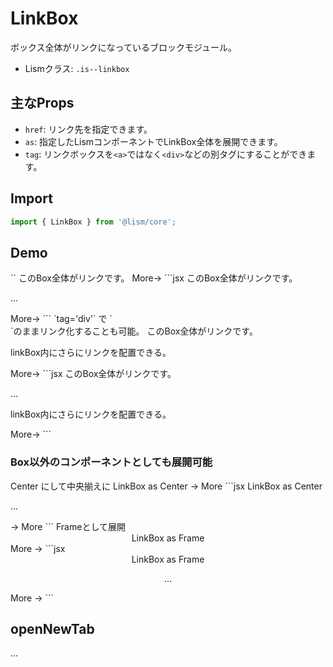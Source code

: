 

# LinkBox

ボックス全体がリンクになっているブロックモジュール。

- Lismクラス: `.is--linkbox`


## 主なProps

- `href`: リンク先を指定できます。
- `as`: 指定したLismコンポーネントでLinkBox全体を展開できます。
- `tag`: リンクボックスを`<a>`ではなく`<div>`などの別タグにすることができます。

## Import

```js
import { LinkBox } from '@lism/core';
```

## Demo

<Demo>
	<Demo.Title>
		`<LinkBox>`
	</Demo.Title>
	<Demo.Preview resize p={10}>
		<LinkBox href="#boxlink01" isFlow flowGap='s' p='box' bgc="pale">
			<Text fz="l">このBox全体がリンクです。</Text>
			<DammyText length="l" />
			<Text fz='s' ta="right" mbs={10}>More→</Text>
		</LinkBox>
	</Demo.Preview>
	<Demo.Code p={30}>
		```jsx
		<LinkBox href="#boxlink01" isFlow flowGap='s' p='box' bgc="pale">
			<Text fz="l">このBox全体がリンクです。</Text>
			<p>...</p>
			<Text fz='s' ta="right" mbs={10}>More→</Text>
		</LinkBox>
		```
	</Demo.Code>
</Demo>


<Demo>
	<Demo.Title>
		`tag='div'` で `<div>`のままリンク化することも可能。
	</Demo.Title>
	<Demo.Preview resize p={10}>
		<LinkBox tag='div' href="#boxlink02" isFlow flowGap='s' p='box' bgc="pale">
			<Text fz="l">このBox全体がリンクです。</Text>
			<DammyText length="l" />
			<p><Link href="#inner-link">linkBox内にさらにリンク</Link>を配置できる。</p>
			<Text fz='s' ta="right" mbs={10}>More→</Text>
		</LinkBox>
	</Demo.Preview>
	<Demo.Code p={20}>
		```jsx
		<LinkBox tag='div' href="#boxlink02" isFlow flowGap='s' p='box' bgc="pale">
			<Text fz="l">このBox全体がリンクです。</Text>
			<p>...</p>
			<p><Link href="#inner-link">linkBox内にさらにリンク</Link>を配置できる。</p>
			<Text fz='s' ta="right" mbs={10}>More→</Text>
		</LinkBox>
		```
	</Demo.Code>
</Demo>

### Box以外のコンポーネントとしても展開可能

<Demo>
	<Demo.Title>
		Center にして中央揃えに
	</Demo.Title>
	<Demo.Preview resize p={10}>
		<LinkBox as={Center} href="#boxlink03" gap={20} p='box' bgc="pale">
			<Text fz="l">LinkBox as Center</Text>
			<DammyText length="m" />
			<Text>→ More</Text>
		</LinkBox>
	</Demo.Preview>
	<Demo.Code p={20}>
		```jsx
		<LinkBox as={Center} href="#boxlink03" gap={20} pX={40} pY={40} bgc="pale">
			<Text fz="l">LinkBox as Center</Text>
			<p>...</p>
			<Text>→ More</Text>
		</LinkBox>
		```
	</Demo.Code>
</Demo>

<Demo>
	<Demo.Title>
		Frameとして展開
	</Demo.Title>
	<Demo.Preview resize p={10}>
		<LinkBox as={Frame} href="#boxlink04" ratio="16/9" bgc="pale" p={20}>
			<Center size="cover" gap={20} jc="start">
				<Text fz="l">LinkBox as Frame</Text>
				<DammyText />
			</Center>
			<Layer position="right bottom" fz="s" p={20}>More →</Layer>
		</LinkBox>
	</Demo.Preview>
	<Demo.Code p={20}>
		```jsx
		<LinkBox as={Frame} href="#boxlink04" ratio="16/9" bgc="pale" p={20}>
			<Center size="cover" gap={20}>
				<Text fz="l">LinkBox as Frame</Text>
				<p>...</p>
			</Center>
			<Layer position="right bottom" fz="s" p={20}>More →</Layer>
		</LinkBox>
		```
	</Demo.Code>
</Demo>


## openNewTab
...
